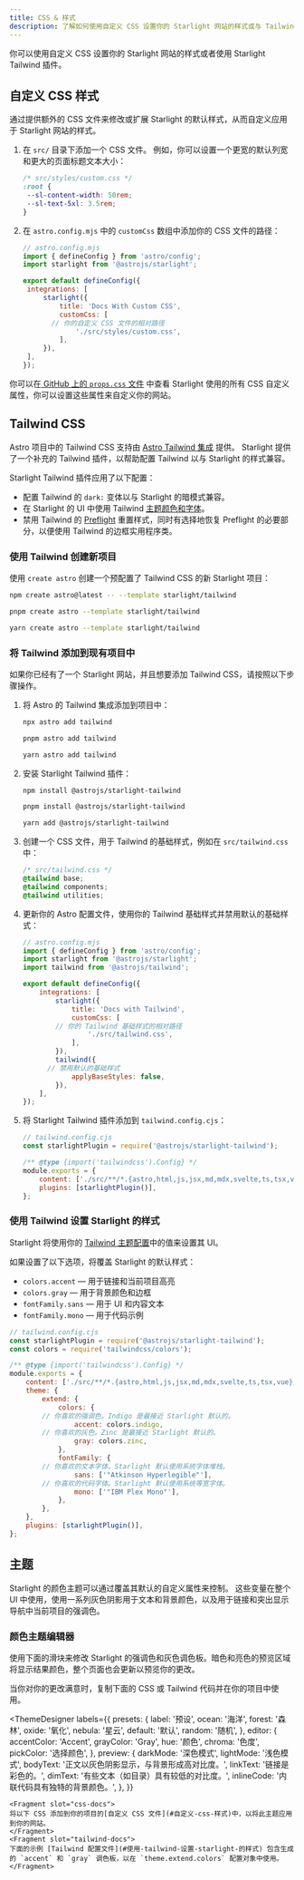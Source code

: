 ```yaml
---
title: CSS & 样式
description: 了解如何使用自定义 CSS 设置你的 Starlight 网站的样式或与 Tailwind CSS 集成。
---
```


你可以使用自定义 CSS 设置你的 Starlight 网站的样式或者使用 Starlight Tailwind 插件。

## 自定义 CSS 样式

通过提供额外的 CSS 文件来修改或扩展 Starlight 的默认样式，从而自定义应用于 Starlight 网站的样式。

1. 在 `src/` 目录下添加一个 CSS 文件。
   例如，你可以设置一个更宽的默认列宽和更大的页面标题文本大小：
  
   ```css
   /* src/styles/custom.css */
   :root {
   	--sl-content-width: 50rem;
   	--sl-text-5xl: 3.5rem;
   }
   ```

2. 在 `astro.config.mjs` 中的 `customCss` 数组中添加你的 CSS 文件的路径：

   ```js
   // astro.config.mjs
   import { defineConfig } from 'astro/config';
   import starlight from '@astrojs/starlight';

   export default defineConfig({
   	integrations: [
   		starlight({
   			title: 'Docs With Custom CSS',
   			customCss: [
          // 你的自定义 CSS 文件的相对路径
   				'./src/styles/custom.css',
   			],
   		}),
   	],
   });
   ```

你可以在[ GitHub 上的 `props.css` 文件](https://github.com/withastro/starlight/blob/main/packages/starlight/style/props.css) 中查看 Starlight 使用的所有 CSS 自定义属性，你可以设置这些属性来自定义你的网站。

## Tailwind CSS

Astro 项目中的 Tailwind CSS 支持由 [Astro Tailwind 集成](https://docs.astro.build/zh-cn/guides/integrations-guide/tailwind/) 提供。
Starlight 提供了一个补充的 Tailwind 插件，以帮助配置 Tailwind 以与 Starlight 的样式兼容。

Starlight Tailwind 插件应用了以下配置：

- 配置 Tailwind 的 `dark:` 变体以与 Starlight 的暗模式兼容。
- 在 Starlight 的 UI 中使用 Tailwind [主题颜色和字体](#使用-tailwind-设置-starlight-的样式)。
- 禁用 Tailwind 的 [Preflight](https://tailwindcss.com/docs/preflight) 重置样式，同时有选择地恢复 Preflight 的必要部分，以便使用 Tailwind 的边框实用程序类。

### 使用 Tailwind 创建新项目


使用 `create astro` 创建一个预配置了 Tailwind CSS 的新 Starlight 项目：

<Tabs>
<TabItem label="npm">

```sh
npm create astro@latest -- --template starlight/tailwind
```

</TabItem>
<TabItem label="pnpm">

```sh
pnpm create astro --template starlight/tailwind
```

</TabItem>
<TabItem label="Yarn">

```sh
yarn create astro --template starlight/tailwind
```

</TabItem>
</Tabs>

### 将 Tailwind 添加到现有项目中

如果你已经有了一个 Starlight 网站，并且想要添加 Tailwind CSS，请按照以下步骤操作。

1. 将 Astro 的 Tailwind 集成添加到项目中：

    <Tabs>

    <TabItem label="npm">

    ```sh
    npx astro add tailwind
    ```

    </TabItem>

    <TabItem label="pnpm">

    ```sh
    pnpm astro add tailwind
    ```

    </TabItem>

    <TabItem label="Yarn">

    ```sh
    yarn astro add tailwind
    ```

    </TabItem>

    </Tabs>

2.  安装 Starlight Tailwind 插件：

    <Tabs>

    <TabItem label="npm">

    ```sh
    npm install @astrojs/starlight-tailwind
    ```

    </TabItem>

    <TabItem label="pnpm">

    ```sh
    pnpm install @astrojs/starlight-tailwind
    ```

    </TabItem>

    <TabItem label="Yarn">

    ```sh
    yarn add @astrojs/starlight-tailwind
    ```

    </TabItem>

    </Tabs>

3.  创建一个 CSS 文件，用于 Tailwind 的基础样式，例如在 `src/tailwind.css` 中：

    ```css
    /* src/tailwind.css */
    @tailwind base;
    @tailwind components;
    @tailwind utilities;
    ```

4.  更新你的 Astro 配置文件，使用你的 Tailwind 基础样式并禁用默认的基础样式：

    ```js {11-12,16-17}
    // astro.config.mjs
    import { defineConfig } from 'astro/config';
    import starlight from '@astrojs/starlight';
    import tailwind from '@astrojs/tailwind';

    export default defineConfig({
    	integrations: [
    		starlight({
    			title: 'Docs with Tailwind',
    			customCss: [
            // 你的 Tailwind 基础样式的相对路径
    				'./src/tailwind.css',
    			],
    		}),
    		tailwind({
          // 禁用默认的基础样式
    			applyBaseStyles: false,
    		}),
    	],
    });
    ```

5. 将 Starlight Tailwind 插件添加到 `tailwind.config.cjs`：

    ```js ins={2,7}
    // tailwind.config.cjs
    const starlightPlugin = require('@astrojs/starlight-tailwind');

    /** @type {import('tailwindcss').Config} */
    module.exports = {
    	content: ['./src/**/*.{astro,html,js,jsx,md,mdx,svelte,ts,tsx,vue}'],
    	plugins: [starlightPlugin()],
    };
    ```

### 使用 Tailwind 设置 Starlight 的样式

Starlight 将使用你的 [Tailwind 主题配置](https://tailwindcss.com/docs/theme)中的值来设置其 UI。

如果设置了以下选项，将覆盖 Starlight 的默认样式：

- `colors.accent` — 用于链接和当前项目高亮
- `colors.gray` — 用于背景颜色和边框
- `fontFamily.sans` — 用于 UI 和内容文本
- `fontFamily.mono` — 用于代码示例

```js {12,14,18,20}
// tailwind.config.cjs
const starlightPlugin = require('@astrojs/starlight-tailwind');
const colors = require('tailwindcss/colors');

/** @type {import('tailwindcss').Config} */
module.exports = {
	content: ['./src/**/*.{astro,html,js,jsx,md,mdx,svelte,ts,tsx,vue}'],
	theme: {
		extend: {
			colors: {
        // 你喜欢的强调色。Indigo 是最接近 Starlight 默认的。
				accent: colors.indigo,
        // 你喜欢的灰色。Zinc 是最接近 Starlight 默认的。
				gray: colors.zinc,
			},
			fontFamily: {
        // 你喜欢的文本字体。Starlight 默认使用系统字体堆栈。
				sans: ['"Atkinson Hyperlegible"'],
        // 你喜欢的代码字体。Starlight 默认使用系统等宽字体。
				mono: ['"IBM Plex Mono"'],
			},
		},
	},
	plugins: [starlightPlugin()],
};
```

## 主题

Starlight 的颜色主题可以通过覆盖其默认的自定义属性来控制。
这些变量在整个 UI 中使用，使用一系列灰色阴影用于文本和背景颜色，以及用于链接和突出显示导航中当前项目的强调色。

### 颜色主题编辑器

使用下面的滑块来修改 Starlight 的强调色和灰色调色板。暗色和亮色的预览区域将显示结果颜色，整个页面也会更新以预览你的更改。

当你对你的更改满意时，复制下面的 CSS 或 Tailwind 代码并在你的项目中使用。


<ThemeDesigner
	labels={{
		presets: {
			label: '预设',
			ocean: '海洋',
			forest: '森林',
			oxide: '氧化',
			nebula: '星云',
			default: '默认',
			random: '随机',
		},
		editor: {
			accentColor: 'Accent',
			grayColor: 'Gray',
			hue: '颜色',
			chroma: '色度',
			pickColor: '选择颜色',
		},
		preview: {
			darkMode: '深色模式',
			lightMode: '浅色模式',
			bodyText:
				'正文以灰色阴影显示，与背景形成高对比度。',
			linkText: '链接是彩色的。',
			dimText: '有些文本（如目录）具有较低的对比度。',
			inlineCode: '内联代码具有独特的背景颜色。',
		},
	}}
>
	<Fragment slot="css-docs">
    将以下 CSS 添加到你的项目的[自定义 CSS 文件](#自定义-css-样式)中，以将此主题应用到你的网站。
	</Fragment>
	<Fragment slot="tailwind-docs">
    下面的示例 [Tailwind 配置文件](#使用-tailwind-设置-starlight-的样式) 包含生成的 `accent` 和 `gray` 调色板，以在 `theme.extend.colors` 配置对象中使用。
	</Fragment>
</ThemeDesigner>
